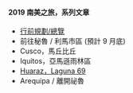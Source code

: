 <div style={{ backgroundColor: "#fff8f2", padding: "10px" }}>

#### 2019 南美之旅，系列文章

- [行前規劃/總覽](./sa-overview/index.mdx)
- 前往秘魯 / 利馬市區 (預計 9 月底)
- Cusco，馬丘比丘
- Iquitos，亞馬遜雨林區
- [Huaraz，Laguna 69](./lake-69/index.mdx)
- Arequipa / 離開祕魯

</div>
